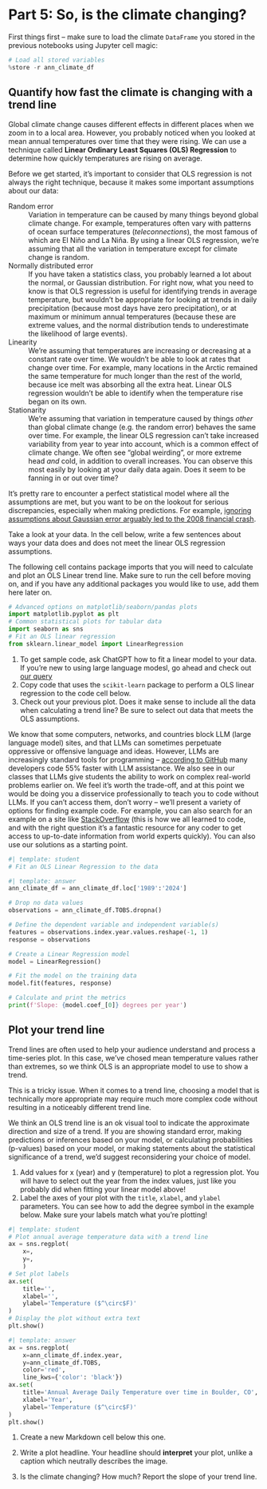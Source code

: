 # Part 5: So, is the climate changing?

::: {.content-visible when-format="ipynb"}

First things first -- make sure to load the climate `DataFrame` you stored in the previous notebooks using Jupyter cell magic:

```python
# Load all stored variables
%store -r ann_climate_df
```

:::

## Quantify how fast the climate is changing with a trend line

Global climate change causes different effects in different places when we zoom in to a local area. However, you probably noticed when you looked at mean annual temperatures over time that they were rising. We can use a technique called **Linear Ordinary Least Squares (OLS) Regression** to determine how quickly temperatures are rising on average.

Before we get started, it's important to consider that OLS regression is not always the right technique, because it makes some important assumptions about our data:

  Random error
  : Variation in temperature can be caused by many things beyond global climate change. For example, temperatures often vary with patterns of ocean surface temperatures (*teleconnections*), the most famous of which are El Niño and La Niña. By using a linear OLS regression, we're assuming that all the variation in temperature except for climate change is random.

  Normally distributed error
  : If you have taken a statistics class, you probably learned a lot about the normal, or Gaussian distribution. For right now, what you need to know is that OLS regression is useful for identifying trends in average temperature, but wouldn't be appropriate for looking at trends in daily precipitation (because most days have zero precipitation), or at maximum or minimum annual temperatures (because these are extreme values, and the normal distribution tends to underestimate the likelihood of large events).

  Linearity
  : We're assuming that temperatures are increasing or decreasing at a constant rate over time. We wouldn't be able to look at rates that change over time. For example, many locations in the Arctic remained the same temperature for much longer than the rest of the world, because ice melt was absorbing all the extra heat. Linear OLS regression wouldn't be able to identify when the temperature rise began on its own.

  Stationarity
  : We're assuming that variation in temperature caused by things *other* than global climate change (e.g. the random error) behaves the same over time. For example, the linear OLS regression can't take increased variability from year to year into account, which is a common effect of climate change. We often see "global weirding", or more extreme head *and* cold, in addition to overall increases. You can observe this most easily by looking at your daily data again. Does it seem to be fanning in or out over time?

It's pretty rare to encounter a perfect statistical model where all the assumptions are met, but you want to be on the lookout for serious discrepancies, especially when making predictions. For example, [ignoring assumptions about Gaussian error arguably led to the 2008 financial crash](https://www.wired.com/2009/02/wp-quant/).

::: {.cell .markdown}
:::: {.callout-respond title="Is linear OLS regression right for your data?"}

Take a look at your data. In the cell below, write a few sentences about ways your data does and does not meet the linear OLS regression assumptions.

::::
:::

::: {.callout-task title="Import Packages"} 

The following cell contains package imports that you will need to calculate and plot an OLS Linear trend line. Make sure to run the cell before moving on, and if you have any additional packages you would like to use, add them here later on.

:::

```python
# Advanced options on matplotlib/seaborn/pandas plots
import matplotlib.pyplot as plt
# Common statistical plots for tabular data
import seaborn as sns
# Fit an OLS linear regression
from sklearn.linear_model import LinearRegression
```

::: {.callout-task title="Regression"}

  1. To get sample code, ask ChatGPT how to fit a linear model to your data. If you're new to using large language modesl, go ahead and check out [our query](https://chatgpt.com/share/649b897b-9075-457e-8e12-308f795312a1)
  2. Copy code that uses the `scikit-learn` package to perform a OLS linear regression to the code cell below.
  3. Check out your previous plot. Does it make sense to include all the data when calculating a trend line? Be sure to select out data that meets the OLS assumptions.

:::

::: {.callout-note}

We know that some computers, networks, and countries block LLM (large language model) sites, and that LLMs can sometimes perpetuate oppressive or offensive language and ideas. However, LLMs are increasingly standard tools for programming -- [according to GitHub](https://github.com/features/copilot) many developers code 55% faster with LLM assistance. We also see in our classes that LLMs give students the ability to work on complex real-world problems earlier on. We feel it's worth the trade-off, and at this point we would be doing you a disservice professionally to teach you to code without LLMs. If you can't access them, don't worry -- we'll present a variety of options for finding example code. For example, you can also search for an example on a site like [StackOverflow](https://stackoverflow.com/) (this is how we all learned to code, and with the right question it's a fantastic resource for any coder to get access to up-to-date information from world experts quickly). You can also use our solutions as a starting point.

:::

```python
#| template: student
# Fit an OLS Linear Regression to the data
```

::: {.content-visible when-format="html"}
```python
#| template: answer
ann_climate_df = ann_climate_df.loc['1989':'2024']

# Drop no data values
observations = ann_climate_df.TOBS.dropna()

# Define the dependent variable and independent variable(s)
features = observations.index.year.values.reshape(-1, 1)
response = observations

# Create a Linear Regression model
model = LinearRegression()

# Fit the model on the training data
model.fit(features, response)

# Calculate and print the metrics
print(f'Slope: {model.coef_[0]} degrees per year')
```
:::


## Plot your trend line

Trend lines are often used to help your audience understand and process a time-series plot. In this case, we've chosed mean temperature values rather than extremes, so we think OLS is an appropriate model to use to show a trend.

::: {.callout-important title="Is it ok to plot a trend line even if OLS isn't an appropriate model?"}

This is a tricky issue. When it comes to a trend line, choosing a model that is technically more appropriate may require much more complex code without resulting in a noticeably different trend line.

We think an OLS trend line is an ok visual tool to indicate the approximate direction and size of a trend. If you are showing standard error, making predictions or inferences based on your model, or calculating probabilities (p-values) based on your model, or making statements about the statistical significance of a trend, we'd suggest reconsidering your choice of model.

:::

::: {.callout-task title="Regression Plot"}

  1. Add values for x (year) and y (temperature) to plot a regression plot. You will have to select out the year from the index values, just like you probably did when fitting your linear model above!
  2. Label the axes of your plot with the `title`, `xlabel`, and `ylabel` parameters. You can see how to add the degree symbol in the example below. Make sure your labels match what you're plotting!

:::

```python
#| template: student
# Plot annual average temperature data with a trend line
ax = sns.regplot(
    x=, 
    y=,
    )
# Set plot labels
ax.set(
    title='',
    xlabel='',
    ylabel='Temperature ($^\circ$F)'
)
# Display the plot without extra text
plt.show()
```

::: {.content-visible when-format="html"}
```python
#| template: answer
ax = sns.regplot(
    x=ann_climate_df.index.year, 
    y=ann_climate_df.TOBS,
    color='red',
    line_kws={'color': 'black'})
ax.set(
    title='Annual Average Daily Temperature over time in Boulder, CO',
    xlabel='Year',
    ylabel='Temperature ($^\circ$F)'
)
plt.show()
```
:::

::: {.cell .markdown}

:::: {.callout-respond title="Interpret the trend"}

  1. Create a new Markdown cell below this one.

  2. Write a plot headline. Your headline should **interpret** your plot, unlike a caption which neutrally describes the image.

  3. Is the climate changing? How much? Report the slope of your trend line.

::::

:::
